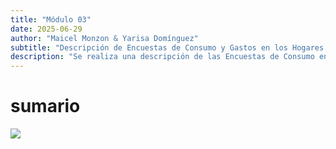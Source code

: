 ```yaml
---
title: "Módulo 03"
date: 2025-06-29
author: "Maicel Monzon & Yarisa Domínguez"
subtitle: "Descripción de Encuestas de Consumo y Gastos en los Hogares (HCES) en el modelado de dietas: Generalidades de las HCES y obtención de datos HCES"
description: "Se realiza una descripción de las Encuestas de Consumo en el modelado de dietas"
---
```


# sumario

![](/static/images/micro3.png)
